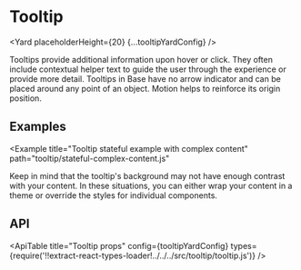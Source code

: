 <!--
Copyright (c) 2018-2020 Uber Technologies, Inc.

This source code is licensed under the MIT license found in the
LICENSE file in the root directory of this source tree.
-->






# Tooltip

<Yard placeholderHeight={20} {...tooltipYardConfig} />

Tooltips provide additional information upon hover or click. They often include
contextual helper text to guide the user through the experience or provide more detail.
Tooltips in Base have no arrow indicator and can be placed around any point of an object.
Motion helps to reinforce its origin position.

## Examples

<Example title="Tooltip stateful example" path="tooltip/stateful.js">
  <Stateful />
</Example>

<Example
  title="Tooltip stateful example with complex content"
  path="tooltip/stateful-complex-content.js"
>
  <StatefulComplexContent />
</Example>

Keep in mind that the tooltip's background may not have enough contrast with your content. In these situations, you can either wrap your content in a theme or override the styles for individual components.

## API

<ApiTable
  title="Tooltip props"
  config={tooltipYardConfig}
  types={require('!!extract-react-types-loader!../../../src/tooltip/tooltip.js')}
/>

<Exports
  component={TooltipExports}
  title="Tooltip exports"
  path="baseui/tooltip"
  cheatsheet={false}
/>
